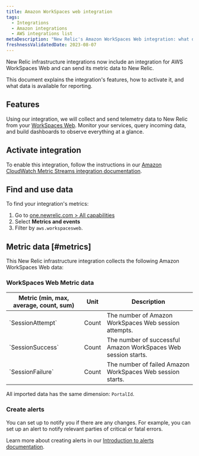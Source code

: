 ```yaml
---
title: Amazon WorkSpaces web integration
tags:
  - Integrations
  - Amazon integrations
  - AWS integrations list
metaDescription: "New Relic's Amazon WorkSpaces Web integration: what data it reports and how to enable it."
freshnessValidatedDate: 2023-08-07
---
```


New Relic infrastructure integrations now include an integration for AWS WorkSpaces Web and can send its metric data to New Relic.

This document explains the integration's features, how to activate it, and what data is available for reporting.

## Features

Using our integration, we will collect and send telemetry data to New Relic from your [WorkSpaces Web](https://aws.amazon.com/workspaces/web). Monitor your services, query incoming data, and build dashboards to observe everything at a glance.

## Activate integration

To enable this integration, follow the instructions in our [Amazon CloudWatch Metric Streams integration documentation](/docs/infrastructure/amazon-integrations/connect/aws-metric-stream-setup/).

## Find and use data

To find your integration's metrics:

1. Go to [one.newrelic.com > All capabilities](https://one.newrelic.com/all-capabilities) 
2. Select <DNT>**Metrics and events**</DNT>
3. Filter by `aws.workspacesweb`.

## Metric data [#metrics]

This New Relic infrastructure integration collects the following Amazon WorkSpaces Web data:

### WorkSpaces Web Metric data

<table>
  <thead>
    <tr>
      <th style={{ width: "200px" }}>
      Metric (min, max, average, count, sum)  
      </th>
      <th>
      Unit  
      </th>
      <th>
      Description
      </th>
    </tr>
  </thead>
    <tbody>
    <tr>
      <td>
      `SessionAttempt`
      </td>
      <td>
      Count
      </td>
      <td>
      The number of Amazon WorkSpaces Web session attempts.
      </td>
    </tr>
    <tr>
      <td>
      `SessionSuccess`
      </td>
      <td>
      Count
      </td>
      <td>
      The number of successful Amazon WorkSpaces Web session starts.
      </td>
    </tr>
    <tr>
      <td>
      `SessionFailure`
      </td>
      <td>
      Count
      </td>
      <td>
      The number of failed Amazon WorkSpaces Web session starts.
      </td>
    </tr>
    </tbody>
</table>

All imported data has the same dimension: `PortalId`.

### Create alerts

You can set up <InlinePopover type="alerts" /> to notify you if there are any changes. For example, you can set up an alert to notify relevant parties of critical or fatal errors.

Learn more about creating alerts in our [Introduction to alerts documentation](/docs/alerts-applied-intelligence/new-relic-alerts/learn-alerts/introduction-alerts/).
